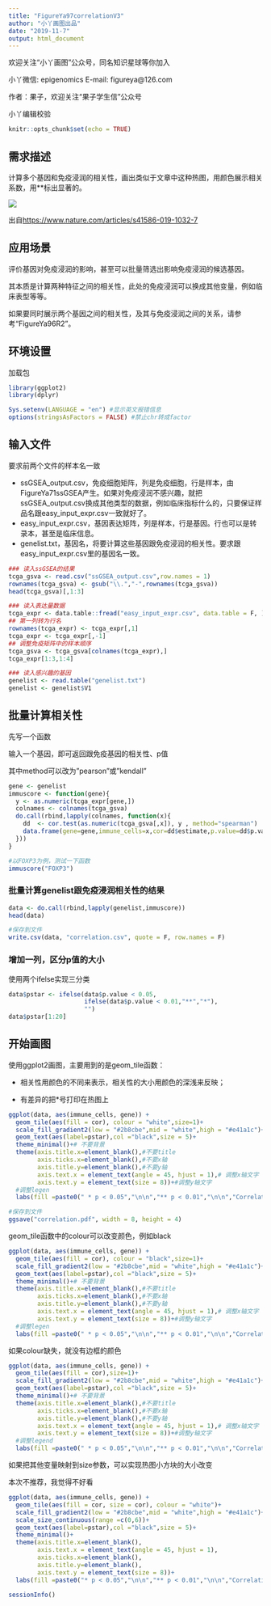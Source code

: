```yaml
---
title: "FigureYa97correlationV3"
author: "小丫画图出品"
date: "2019-11-7"
output: html_document
---
```

欢迎关注“小丫画图”公众号，同名知识星球等你加入

小丫微信: epigenomics  E-mail: figureya@126.com

作者：果子，欢迎关注“果子学生信”公众号

小丫编辑校验

```r
knitr::opts_chunk$set(echo = TRUE)
```

## 需求描述

计算多个基因和免疫浸润的相关性，画出类似于文章中这种热图，用颜色展示相关系数，用**标出显著的。

![](example.png)

出自<https://www.nature.com/articles/s41586-019-1032-7>

## 应用场景

评价基因对免疫浸润的影响，甚至可以批量筛选出影响免疫浸润的候选基因。

其本质是计算两种特征之间的相关性，此处的免疫浸润可以换成其他变量，例如临床表型等等。

如果要同时展示两个基因之间的相关性，及其与免疫浸润之间的关系，请参考“FigureYa96R2”。

## 环境设置

加载包

```r
library(ggplot2)
library(dplyr)

Sys.setenv(LANGUAGE = "en") #显示英文报错信息
options(stringsAsFactors = FALSE) #禁止chr转成factor
```

## 输入文件

要求前两个文件的样本名一致

- ssGSEA_output.csv，免疫细胞矩阵，列是免疫细胞，行是样本，由FigureYa71ssGSEA产生。如果对免疫浸润不感兴趣，就把ssGSEA_output.csv换成其他类型的数据，例如临床指标什么的，只要保证样品名跟easy_input_expr.csv一致就好了。
- easy_input_expr.csv，基因表达矩阵，列是样本，行是基因。行也可以是转录本，甚至是临床信息。
- genelist.txt，基因名，将要计算这些基因跟免疫浸润的相关性。要求跟easy_input_expr.csv里的基因名一致。

```r
### 读入ssGSEA的结果
tcga_gsva <- read.csv("ssGSEA_output.csv",row.names = 1)
rownames(tcga_gsva) <- gsub("\\.","-",rownames(tcga_gsva))
head(tcga_gsva)[,1:3]

### 读入表达量数据
tcga_expr <- data.table::fread("easy_input_expr.csv", data.table = F, )
## 第一列转为行名
rownames(tcga_expr) <- tcga_expr[,1]
tcga_expr <- tcga_expr[,-1]
## 调整免疫矩阵中的样本顺序
tcga_gsva <- tcga_gsva[colnames(tcga_expr),]
tcga_expr[1:3,1:4]

### 读入感兴趣的基因
genelist <- read.table("genelist.txt")
genelist <- genelist$V1
```

## 批量计算相关性

先写一个函数

输入一个基因，即可返回跟免疫基因的相关性、p值

其中method可以改为"pearson"或"kendall"

```r
gene <- genelist
immuscore <- function(gene){
  y <- as.numeric(tcga_expr[gene,])
  colnames <- colnames(tcga_gsva)
  do.call(rbind,lapply(colnames, function(x){
    dd  <- cor.test(as.numeric(tcga_gsva[,x]), y , method="spearman")
    data.frame(gene=gene,immune_cells=x,cor=dd$estimate,p.value=dd$p.value )
  }))
}

#以FOXP3为例，测试一下函数
immuscore("FOXP3")
```

### 批量计算genelist跟免疫浸润相关性的结果

```r
data <- do.call(rbind,lapply(genelist,immuscore))
head(data)

#保存到文件
write.csv(data, "correlation.csv", quote = F, row.names = F)
```

### 增加一列，区分p值的大小

使用两个ifelse实现三分类
```r
data$pstar <- ifelse(data$p.value < 0.05,
                     ifelse(data$p.value < 0.01,"**","*"),
                     "")
data$pstar[1:20]
```

## 开始画图

使用ggplot2画图，主要用到的是geom_tile函数：

- 相关性用颜色的不同来表示，相关性的大小用颜色的深浅来反映；

- 有差异的把*号打印在热图上

```r
ggplot(data, aes(immune_cells, gene)) + 
  geom_tile(aes(fill = cor), colour = "white",size=1)+
  scale_fill_gradient2(low = "#2b8cbe",mid = "white",high = "#e41a1c")+
  geom_text(aes(label=pstar),col ="black",size = 5)+
  theme_minimal()+# 不要背景
  theme(axis.title.x=element_blank(),#不要title
        axis.ticks.x=element_blank(),#不要x轴
        axis.title.y=element_blank(),#不要y轴
        axis.text.x = element_text(angle = 45, hjust = 1),# 调整x轴文字
        axis.text.y = element_text(size = 8))+#调整y轴文字
  #调整legen
  labs(fill =paste0(" * p < 0.05","\n\n","** p < 0.01","\n\n","Correlation"))

#保存到文件
ggsave("correlation.pdf", width = 8, height = 4)
```

geom_tile函数中的colour可以改变颜色，例如black

```r
ggplot(data, aes(immune_cells, gene)) + 
  geom_tile(aes(fill = cor), colour = "black",size=1)+
  scale_fill_gradient2(low = "#2b8cbe",mid = "white",high = "#e41a1c")+
  geom_text(aes(label=pstar),col ="black",size = 5)+
  theme_minimal()+# 不要背景
  theme(axis.title.x=element_blank(),#不要title
        axis.ticks.x=element_blank(),#不要x轴
        axis.title.y=element_blank(),#不要y轴
        axis.text.x = element_text(angle = 45, hjust = 1),# 调整x轴文字
        axis.text.y = element_text(size = 8))+#调整y轴文字
  #调整legen
  labs(fill =paste0(" * p < 0.05","\n\n","** p < 0.01","\n\n","Correlation"))
```

如果colour缺失，就没有边框的颜色

```r
ggplot(data, aes(immune_cells, gene)) + 
  geom_tile(aes(fill = cor),size=1)+
  scale_fill_gradient2(low = "#2b8cbe",mid = "white",high = "#e41a1c")+
  geom_text(aes(label=pstar),col ="black",size = 5)+
  theme_minimal()+# 不要背景
  theme(axis.title.x=element_blank(),#不要title
        axis.ticks.x=element_blank(),#不要x轴
        axis.title.y=element_blank(),#不要y轴
        axis.text.x = element_text(angle = 45, hjust = 1),# 调整x轴文字
        axis.text.y = element_text(size = 8))+#调整y轴文字
  #调整legend
  labs(fill =paste0(" * p < 0.05","\n\n","** p < 0.01","\n\n","Correlation"))
```

如果把其他变量映射到size参数，可以实现热图小方块的大小改变

本次不推荐，我觉得不好看

```r
ggplot(data, aes(immune_cells, gene)) + 
  geom_tile(aes(fill = cor, size = cor), colour = "white")+
  scale_fill_gradient2(low = "#2b8cbe",mid = "white",high = "#e41a1c")+
  scale_size_continuous(range =c(0,6))+
  geom_text(aes(label=pstar),col ="black",size = 5)+
  theme_minimal()+
  theme(axis.title.x=element_blank(),
        axis.text.x = element_text(angle = 45, hjust = 1),
        axis.ticks.x=element_blank(),
        axis.title.y=element_blank(),
        axis.text.y = element_text(size = 8))+
  labs(fill =paste0("* p < 0.05","\n\n","** p < 0.01","\n\n","Correlation"),size="Correlation")
```

```r
sessionInfo()
```